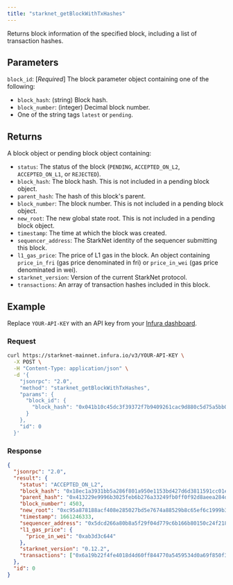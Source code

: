 ```yaml
---
title: "starknet_getBlockWithTxHashes"
---
```



Returns block information of the specified block, including a list of transaction hashes.

## Parameters

`block_id`: [*Required*] The block parameter object containing one of the following:
  - `block_hash`: (string) Block hash.
  - `block_number`: (integer) Decimal block number.
  - One of the string tags `latest` or `pending`.

## Returns

A block object or pending block object containing:

- `status`: The status of the block (`PENDING`, `ACCEPTED_ON_L2`, `ACCEPTED_ON_L1`, or `REJECTED`).
- `block_hash`: The block hash.
  This is not included in a pending block object.
- `parent_hash`: The hash of this block's parent.
- `block_number`: The block number.
  This is not included in a pending block object.
- `new_root`: The new global state root.
  This is not included in a pending block object.
- `timestamp`: The time at which the block was created.
- `sequencer_address`: The StarkNet identity of the sequencer submitting this block.
- `l1_gas_price`: The price of L1 gas in the block.
  An object containing `price_in_fri` (gas price denominated in fri) or `price_in_wei` (gas price
  denominated in wei).
- `starknet_version`: Version of the current StarkNet protocol.
- `transactions`: An array of transaction hashes included in this block.

## Example

Replace `YOUR-API-KEY` with an API key from your [Infura dashboard](https://infura.io/dashboard).

### Request

<Tabs>
<TabItem value="cURL">

```bash
curl https://starknet-mainnet.infura.io/v3/YOUR-API-KEY \
  -X POST \
  -H "Content-Type: application/json" \
  -d '{
    "jsonrpc": "2.0",
    "method": "starknet_getBlockWithTxHashes",
    "params": {
      "block_id": {
        "block_hash": "0x041b10c45dc3f39372f7b9409261cac9d880c5d75a5bb077d028db20b1bd76c4"
      }
    },
    "id": 0
  }'
```

</TabItem>
</Tabs>

### Response

<Tabs>
<TabItem value="JSON">

```json
{
  "jsonrpc": "2.0",
  "result": {
    "status": "ACCEPTED_ON_L2",
    "block_hash": "0x18ec1a3931bb5a286f801a950e1153bd427d6d3811591cc01e6f074615a1f76",
    "parent_hash": "0x413229e9996b3025feb6b276a33249fb0ff0f92d8aeea284deb35ea4093dea2",
    "block_number": 4503,
    "new_root": "0xc95a878188acf408e285027bd5e7674a88529b8c65ef6c1999b3569aea8bc8",
    "timestamp": 1661246333,
    "sequencer_address": "0x5dcd266a80b8a5f29f04d779c6b166b80150c24f2180a75e82427242dab20a9",
    "l1_gas_price": {
      "price_in_wei": "0xab3d3c644"
    },
    "starknet_version": "0.12.2",
    "transactions": ["0x6a19b22f4fe4018d4d60ff844770a5459534d0a69f850f3c9cdcf70a132df94", "0x5fb5b63f0226ef426c81168d0235269398b63aa145ca6a3c47294caa691cfdc", "0x7af3c8de416f943660ac19ff1b12f552897eabc8316807320cddbeadf9bc01e", "0x2de627287f870f91dfd4e929df03980c994f6ffaa2d1cbf8d0e942fdf0c84d4", "0x7d1439901f2af25627470e18348787cbee190ae08ea3fac2be9fc3b6357a948", "0x119986a68f01623d2193ad1e26338b3dcc1f9a8add4503893e30bde7d6b80d1", "0x19e2e79abfb5495c4d8e7683ea19c918b7c8c2977517de4d232abfc15221d8f", "0x4e72fd133424d979d5ecca4d36481892bb549ddef779f1bc6340f001a682fe3", "0x7a7aa878974390c5546550c45fdcd66bd353063c22cff7f6b98211bb415043f", "0x1d1220e61366b36701332b3b74587443c3d08a3418c2c1fed3db9548b8940ec", "0x5458747fd956625cd857a4d07f51315b3781f9163b5b7987df59ce821a7d6f7", "0x402222e40e37eb6579b2785b53c51ce18e5e45a858f7ba1839ef875aa0f6c7f", "0x3539f55ea7282a543403278bd365f87c5622aa4d497ee56af6cb61ae8ed1d15", "0x68e8e3015ec6377176a944992fa8e28aab4f68dab07c4dde87bc8167c08ebf6", "0x47b3ff195d403d5197a9114055274f12181c56b3095aa6dfa1fa1e0e2ec27f6", "0x465ef3fd70dcc90adee9ae232935a83dd5c41e67c6b6fab6d5dbfe84fbd75c2", "0x305de8770bbbee4a09e22621b91d1f3ee9a81a07646a09fa9dfbbea296c152f", "0x4f8811a176b673fec7b56621dab0bff369f4463588aaf69cb6570956e10c25a", "0x3d77c910504507c826768091fe743533fdc9a8707e3043303a65f626f540ab0", "0x6d27aac48f79fc959a09f552d3327d30ea51bd0d1fb0dbb1e7e79eb0ae99077", "0x1972a1cb17120d32cd598e516672b31350163408fbb16cafe80389a83047755", "0x4907cf31e42fc59bb8e2ea6113b0ef8c3c70b092aa5ef72e64cd9c96ad3cb3e", "0x12dfaa3fc3a275cf2160f1b98403ddcc18a3e05a2c5cd9caf77009a0fa09992", "0x91354783b608a433cf98d19edb6639db9ba411cbe624a9d5aeb76345498ccc", "0x74e6323b9a458566bf2939fa2eab72a06ae9c61b173ef67a9331d0bbd746e", "0x1b061e37822c7233045c6750e4a5155730d24b5c530c50bb1e4fd682b5304c9", "0x226fed48f1add6d3ad5a85be4e2c2032b0218a6428e6a9c131e39f7cd46f76f", "0x55d830026b39f839cc7c309c3a70a01ac8a72224571da9ad17cebb2fc885695", "0x724cc4e4d9e24143abb7307208123577c7e36c37b977e4b56289b89bed7179f", "0xe7055b5f28f258df552694dcefea9dad076f1dedb053f4fdd7a1fc616c88f0", "0x5a2d0b0159078f4e05b440990c5035c530fe462e01bea690aad40fa88055da7", "0xe95220158ac886ef53014504d0abe85285c29c9619bfe120e123116e12db67", "0x41d2032e3cc6e44a4148b489781156e86fdf060988fc05567150a964a0cf2a0", "0x23685839dac61dd10bc1ce09653549adfd4f5e271fa003446742868e9a05d17", "0x1879fb020ecb591e824316103107c912f1ea9b7ebe3826db8946ac899aae067", "0x79a40be06ba57890040b900cc77693082cead101de7047ba5ca75fb662f583c", "0x53f11d85ee1e250e0047b3d9a7e2d64e410165ef6279662686a68f32a2b7c9d", "0x55ba4f854a49fe915e97a120dca973d3e86b6cc846497487fd075ee0ea66b0", "0x913c67b1e4001a3b40443ea3ad736b56c5afb68b9304b21f936dfa4ca2bc74", "0x1fd7dc1d327547b100e28f55a74ec40a96c5e645afc456ee8616614480989ff", "0x5ad1db62e4824188c06568eabd1f6f60673d3c24e8335437d3a90ddce208e29", "0x34bf36c31b3e44b4c2e76ed4243c8d83f66681f8d97b48a958c54026a0bba9d", "0x3917638733704590bb38dd4e264dd50fa97861d4b3289762f492c39237a1c67", "0x19466a532ba216c84ea9f56dd4f7a5cb37d491612fc8197068e3ae7eb3e4d24", "0x3aec8bfe1601ed9e84cd374a3d7b4522d368dd81d59f9f7eed24a0977e16a63", "0x15cc76efede4779e0626cc9455b870dbd3c39023a6a3d5b343953eb1da7423", "0x145f16e44be68a0a56e1c5fed55db411c1caac022a2daeb91323d845059c690", "0x973674f1b71a6329b354f5533c8e0a9a1a59cff4fb8714bb8314418af22fe1", "0x39fe0e652cc0cddd7936924f64641170aeca4fe690058c02f2df54f41b38962", "0x3a32d48539508c865cbca3bb6648825c9641425fc9554be2dea6376db80e159", "0x53f11e55a96e3a809667d5758d2604baf0dca32e2a9baa0aefdce5fda392020", "0x39b03ae51f182195fa9ee4aa361afbbdc7ada31f467d8c4b793e90add2b60c7", "0x6cdd403ebc3acb2218523f3311024a31731b16d9985b875c7589cce6bc1595d", "0x25755bf3e49a8c911c431f7ae8d16ac20a6275bb95fabac8a30212a560aeca3", "0x3b77efc5725186b67dcbb939b513b8471a7c3a1af84e67d0dffefd1b6f0fc37", "0xaed67850897d736381002a877474ff5a30d0e1e6b72dc1ff79dc42d4aa358a", "0x61e1c3b2735d81133236f81fe2b9855966a30381ede8c6711bfb22b184e0c38", "0x2a91aebdf9346ce984426fb5b72fdb58636e14c903cdd9670a656d60c86e08d", "0x5dd6a1941c3b4ae2442b24db1527955459850a48920369306b6e5c9af431a27", "0x5ecf3fde654402b72cccca619051b73150149a992ffad2f8614814267ba81d1", "0x728559d1ae47d08cb76a97e613cc94aa01380387ef369539254ccdb92ae0379", "0x6c2acdafb5dad6d64098c65b1cd33c74c0fe77d28f6f551245694e3edfabb1", "0x4088dceb1e51274a41259d8abc2336999f3305a0525e5311fc316e01fe83d45", "0x21b5c0db57fb61d977aec75bfb9662e63116ed09854744efc86ad48aae58463", "0x12f22e9091c698bca8fe503aea557e31418a884db2f2ed18bc8b655d391c4af", "0x4b2a530e1a331b327ded25e9f5e86d101743f0dfba4b5a1a25061557ab2b1ce", "0x4b60ac7980f64a3a723cc10662f3bd32673addbaca86f12de2ddf12747d215f", "0xf4c29ec66f689665eb37b5acfbfcaecab9a08a6ea9ea92a4475ea302c0d75d", "0x3d2df4c4ada5c94949e804691890136d44f5fe462372b45d531a2ba694a5073", "0x30cbb4d3f5d4d67a9c308576484e7c5232285ea3260b6eed87f64ff40c0b059", "0x7d724bfc8e81f2d7a6e5e65addfd993acf857780a1a618651a3e170b0b23fd9", "0x5d5c1c82c1fc35c9405689e6fa7a2c020395af52ce412dce5bf49a212477339", "0x617af6328e447002109f1c12d5280493ca1a17eb2fad93048113306d949f2f9", "0x7faecea29d75f5cc1e42216ed2edc07f6b54c600e892d52ad5233a5957a028e", "0x67b9151ce5334ade1fcdeca59c0e7dc5c6062526b8a8f3ccfa583184e2774d6", "0x6a0b4cf4cd5fbcce79ea433f8d14127124843a9c84f8dd8ede0879c9e0a8b4a", "0x50a12f79fac66fc0539433f1cb7aefe3705d944dad28ed9dd364f3596fa3ceb", "0x4fe426dcae2a30816764c1e247ce1bc1d7842787421cceb1967de5a47f901c7", "0x2dfac50eaed7ccf19bd09e1a10db43286f5a789ce374a58a56ea77de04cb14e", "0x1b2b41d01cef36a82330eddb75eae0f6f3e94a4a799b4400d17c86e6ada4657", "0x6873a856f503f86e4e4bb187c8142966fa030030005b3967371e98836af045f", "0x59c158d8673ca6f77421cc85e54fa097cda673bc7034ab4f28880e6a645cd25", "0x61ca47d997b1d73b774200a1ac356a2890ad0a6d0f93e9751d71d0e0f2fba5", "0x5228f835fb10cc5db551c4c65364ddda6bd1058cfe803f87044d9704caf903a", "0x5232c402534064fae933db6cc63c50be76a503e1a33dbe32d755f245735cec2", "0x42d2c06b5a3db9dca6a615e1fe81d2b11b21ee4b4c891c10b70cc63b08c60f8", "0x9c6a72c3f49032519043915215f92dd5c1914e6ab548c3e3619f70b472a9d1", "0x50af21e19b12e44bb6cbf9dde901593e16d4708403b096984f1423dd1f07594", "0x3778c11b029612720e60161d30f47a64a2eebd6b6c714495251ca3231f33873", "0x48ea633caf5a1eae263216d7e3c33ec7b4c1b10627bd1c37e49789a80112e03", "0x6298260739f887174e32297e4c9efa0ec6fe0c81a952163c1797016d5d44f7a", "0x7aba11ae89d8d79010c4e092161a8ab095e9b396ce6596a992a381b78632f57", "0x431451f7583fcdee2831a12d80d4d57c253a714ae6dd1ec2a53735d4c345f3a", "0x6cae53f22dbd03d535e430eb0ac90b7b7f541c71306c8413557b6c2d0532b9", "0x131216a8d9372e571dbe9baa12814faa52740c02ffc1f7653e69d2b86ff7ffb", "0x76b970d837bc5be03aef97c6385256482e2efde56fed1d7771ebd7760781c4", "0x65beda587edf5f45734fe239b1fa62e2fb4c8389c8fd0e3c2118886e85d4c2b", "0x647834320613e4afe139c83be5dd7ddffd3b284bfdade91238fddc31b874ac4", "0x5ab5d89897e9ed61bb13a80ce8ae470e1c0d9094abd3aa65bd2ee4f40db721c", "0xf5b414d49b7035bf0ebf978e9f6853bbcfa0c39a5faee86a66f7b66f4d7da0", "0xcca2ccb142a3e1bd5d2d2011e495f17a53924de5048518bd3195afc29ea1f2", "0x7168aa7f9412a3b22ce55a10b3514b2a403b382c76d55b81c01c58a938ce507", "0x4c347cf2a75ec1791c9955367867b691cff13c32beb0963940959baca37775b", "0x6de3fb7574121333466be710f13e6d317db9a5564d44fa05eff6cbe870ef1bc", "0x7db10ec88b84dcb96d10d2c8c047fdc9e0fabfab55fb2d218bff4103d75fc5c", "0x4a9bbf937d5fb24e3bf940f1718cf108340281054380f56a751c9cb23670e25", "0x78cc5dd5518d0018752a4b167c2612224e412e0a2e430401aac01c736cd035b", "0x2ef83d51bf4a8c7bfae2899e0cc8b31fdb989f715cc1db2be92e5bfc52c209f", "0x221d9ff51aba26ba01176fe3553666384f48bf29d125c20a34cf82704de7cec", "0x3a76adc8d114069ad5c6348e16a288b291fd212fc5d3eed166148690b0bcf80", "0x7217ca04871b7b39c0e390ec99127f0edca6eb8f992b89a4ec1b35bd78035de", "0x25a28b54cee6efe4b6b44f25861d2b1e6e0f18b696dd0998663ed034f4fea9", "0x5708e0fdac5d433fea00163d0d75d0d0f055b392b5055731f76ef4ec1cd8abd", "0x28ffa60afc8c5a045d455b3a5502d6cc83e95e0950f0cffe426a66f81a7c6cb", "0x78292dfeb6cc498e7fba715c6cd7b1a1f5212a5601d4e86a200e87606b791ba", "0x6bd46d7f3bdb4c517aaab3d3967d1a2c6b8e96b0204fb2165dda87ec3360cf", "0x785e61d8819f322a0f2df63a1c09248af35436f43a673dbd00360216ab1c9c9", "0x30b0e27832e38146232aa482bf3a7abe22c5310b141b81fb06b53956e018218", "0x5514a31b2f70b774ffa3bac4b36ab6fc41355fe2dca6c38400c3289adc3bf1a", "0x3a426adb3769ccfa2b55cfe4bacf5add83fca4853089d4b9cc051e1be257cec", "0x74172e5f3c485fa76442353377477e095333b1f5a761e4188fb8d02c6c0d1b2", "0x3a485ff5eae627cbd862c4609dc3fafb028a9f9bb0bc9911fac9d76ff2de9c0", "0x3b66291ef9b42b8ee29b8370071a7a6ea19bf315535df4db730baab370af4fb", "0x24b9c0f27934f22b9c7d8bb1b28b7b640403d8beae241342912865774988a0", "0x351a586cad8bde5ffbde99b7f9ea1d4865439357822608a38b0d8b1479e6358", "0x1a7bcf9e94fe4cd9c85de1ba0e1b9941c42399054d39c4f519f9fba8dc223de", "0x21159bcfb54ef6bb52ad93fa631aa36c2424a9747e434818c4bb4722582a713", "0x188b884c9e507a007c639c4547984b90c1cecc0cf2221e156b1b075b3fb7655", "0x56d15b44d0640869cd9be489497264e00dd73df5455b003078ff56a98aba149", "0x2eddfaa325c18d8845ff721b75808216d6ef391160d67c609bc30f59393bf9", "0x74cb241a323c476dc2287c1754aa75b6156f21e9f93f6df364c97b977683462", "0x13fed22d5c67af47f9e84e072bf782461f6f682d14235803fd2dc178c1e383e", "0x439e88605bb0a6e172c3d599257f38140018ea81910a6480ff1b63638ebd268", "0x1e795281ec4cc4d3e76902a8e713b8355a52fb9c46883169e3dc0e509e374f6", "0x1ac511e20f9ab384e7c1cb7706c284d06ee1a05d8131ad7cc20341e9c344e32", "0x2c96bd9bdcd0173d8dd08cb735bb234ba082acab6b956255b627d7e944f9817", "0xddfd7272311b588c92adf91d75d7352177a55728104b7c745b716e3c2f54b2", "0x4998af8695aea3e9301f1db32f89101d6725a2b04442b600bf2b71fd9b80449", "0x4d8f684a8c58df7ef4d1fdb7643d5b34d488363e246d9bf575b7323f0c372f6", "0x78625b74ad44bb049b0344eb16be7abef9de9aa5fd212ddfee196e8505bba0", "0x1cfe4e308ce443529962e17d877994ca647c42cc53ff303e02085c70f19f3a5", "0x7657f6571b83fcdd524d672e4ba178432a60eadbf9683399557a54c3526b1d3", "0x34da350253263c647dbd153c9eb6186c06f2bfd7b32b8c70786774b14a9157a", "0x23a0ec2f7faecb95595d19ed28dd9c320835d1aaee7b1d52c1b93d56b92e7cd", "0x44b8afa4dbfd64240f380390653a59e12f974aee68b52a20cacd3681d143304", "0x5eb267c6da61f84812fa2776ddcc7f19b920fd9e50cd3096c88cb053acb27f9", "0x6011b791c3c4e81f3e897f216e524680ebd11686201d9554e2cee2aee0e9ecc", "0x2a0e8e734bbbf135c7eb094b4ac9566e4b925c8cc155171744ee6c7e175a00f", "0x1c429d2c8fcf7687063cfdb951afa3da8cb0ffae8fd560058c1813a9e1fbcb8", "0x121aaba2894a63cce81acabb559eb2c114f4859dc5803e0b91349ec398d2eb0"]
  },
  "id": 0
}
```

</TabItem>
</Tabs>
